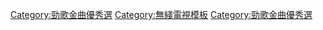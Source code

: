 {{Navbox
|name  = 勁歌金曲優秀選
|title = [[勁歌金曲優秀選|勁歌金曲季選（1983年至2003年）／勁歌金曲優秀選（2004年至今）]]得獎名單
|style = width: 100%
|state = collapsed
|group1=1980年代
|list1=
  {{Navbox|child
  |evenodd = swap
  | group1 = 1983年
  | list1  = [[1983年勁歌金曲第一季季選得獎名單|第一季]] - [[1983年勁歌金曲第二季季選得獎名單|第二季]] - [[1983年勁歌金曲第三季季選得獎名單|第三季]] - [[1983年勁歌金曲第四季季選得獎名單|第四季]]
  | group2 = 1984年
  | list2  = [[1984年勁歌金曲第一季季選得獎名單|第一季]] - [[1984年勁歌金曲第二季季選得獎名單|第二季]] - [[1984年勁歌金曲第三季季選得獎名單|第三季]] - [[1984年勁歌金曲第四季季選得獎名單|第四季]]
  | group3 = 1985年
  | list3  = [[1985年勁歌金曲第一季季選得獎名單|第一季]] - [[1985年勁歌金曲第二季季選得獎名單|第二季]] - [[1985年勁歌金曲第三季季選得獎名單|第三季]] - [[1985年勁歌金曲第四季季選得獎名單|第四季]]
  | group4 = 1986年
  | list4  = [[1986年勁歌金曲第一季季選得獎名單|第一季]] - [[1986年勁歌金曲第二季季選得獎名單|第二季]] - [[1986年勁歌金曲第三季季選得獎名單|第三季]] - [[1986年勁歌金曲第四季季選得獎名單|第四季]]
  | group5 = 1987年
  | list5  = [[1987年勁歌金曲第一季季選得獎名單|第一季]] - [[1987年勁歌金曲第二季季選得獎名單|第二季]] - [[1987年勁歌金曲第三季季選得獎名單|第三季]] - [[1987年勁歌金曲第四季季選得獎名單|第四季]]
  | group6 = 1988年
  | list6  = [[1988年勁歌金曲第一季季選得獎名單|第一季]] - [[1988年勁歌金曲第二季季選得獎名單|第二季]] - [[1988年勁歌金曲第三季季選得獎名單|第三季]] - [[1988年勁歌金曲第四季季選得獎名單|第四季]]
  | group7 = 1989年
  | list7  = [[1989年勁歌金曲第一季季選得獎名單|第一季]] - [[1989年勁歌金曲第二季季選得獎名單|第二季]] - [[1989年勁歌金曲第三季季選得獎名單|第三季]] - [[1989年勁歌金曲第四季季選得獎名單|第四季]]
 }}
|group2=1990年代
|list2=
  {{Navbox|child
  |evenodd = swap
  | group1 = 1990年
  | list1  = [[1990年勁歌金曲第一季季選得獎名單|第一季]] - [[1990年勁歌金曲第二季季選得獎名單|第二季]] - [[1990年勁歌金曲第三季季選得獎名單|第三季]] - [[1990年勁歌金曲第四季季選得獎名單|第四季]]
  | group2 = 1991年
  | list2  = [[1991年勁歌金曲第一季季選得獎名單|第一季]] - [[1991年勁歌金曲第二季季選得獎名單|第二季]] - [[1991年勁歌金曲第三季季選得獎名單|第三季]] - [[1991年勁歌金曲第四季季選得獎名單|第四季]]
  | group3 = 1992年
  | list3  = [[1992年勁歌金曲第一季季選得獎名單|第一季]] - [[1992年勁歌金曲第二季季選得獎名單|第二季]] - [[1992年勁歌金曲第三季季選得獎名單|第三季]] - [[1992年勁歌金曲第四季季選得獎名單|第四季]]
  | group4 = 1993年
  | list4  = [[1993年勁歌金曲第一季季選得獎名單|第一季]] - [[1993年勁歌金曲第二季季選得獎名單|第二季]] - [[1993年勁歌金曲第三季季選得獎名單|第三季]] - [[1993年勁歌金曲第四季季選得獎名單|第四季]]
  | group5 = 1994年
  | list5  = [[1994年勁歌金曲第一季季選得獎名單|第一季]] - [[1994年勁歌金曲第二季季選得獎名單|第二季]] - [[1994年勁歌金曲第三季季選得獎名單|第三季]] - [[1994年勁歌金曲第四季季選得獎名單|第四季]]
  | group6 = 1995年
  | list6  = [[1995年勁歌金曲第一季季選得獎名單|第一季]] - [[1995年勁歌金曲第二季季選得獎名單|第二季]] - [[1995年勁歌金曲第三季季選得獎名單|第三季]] - [[1995年勁歌金曲第四季季選得獎名單|第四季]]
  | group7 = 1996年
  | list7  = [[1996年勁歌金曲第一季季選得獎名單|第一季]] - [[1996年勁歌金曲第二季季選得獎名單|第二季]] - [[1996年勁歌金曲第三季季選得獎名單|第三季]] - [[1996年勁歌金曲第四季季選得獎名單|第四季]]
  | group8 = 1997年
  | list8  = [[1997年勁歌金曲第一季季選得獎名單|第一季]] - [[1997年勁歌金曲第二季季選得獎名單|第二季]] - [[1997年勁歌金曲第三季季選得獎名單|第三季]] - [[1997年勁歌金曲第四季季選得獎名單|第四季]]
  | group9 = 1998年
  | list9  = [[1998年勁歌金曲第一季季選得獎名單|第一季]] - [[1998年勁歌金曲第二季季選得獎名單|第二季]] - [[1998年勁歌金曲第三季季選得獎名單|第三季]] - [[1998年勁歌金曲第四季季選得獎名單|第四季]]
  | group10 = 1999年
  | list10  = [[1999年勁歌金曲第一季季選得獎名單|第一季]] - [[1999年勁歌金曲第二季季選得獎名單|第二季]] - [[1999年勁歌金曲第三季季選得獎名單|第三季]] - [[1999年勁歌金曲第四季季選得獎名單|第四季]]
}}
|group3=2000年代
|list3=
  {{Navbox|child
  |evenodd = swap
  | group1 = 2000年
  | list1  = [[2000年勁歌金曲第一季季選得獎名單|第一季]] - [[2000年勁歌金曲第二季季選得獎名單|第二季]] - [[2000年勁歌金曲第三季季選得獎名單|第三季]] - [[2000年勁歌金曲第四季季選得獎名單|第四季]]
  | group2 = 2001年
  | list2  = [[2001年勁歌金曲第一季季選得獎名單|第一季]] - [[2001年勁歌金曲第二季季選得獎名單|第二季]] - [[2001年勁歌金曲第三季季選得獎名單|第三季]] - [[2001年勁歌金曲第四季季選得獎名單|第四季]]
  | group3 = 2002年
  | list3  = [[2002年勁歌金曲第一季季選得獎名單|第一季]] - [[2002年勁歌金曲第二季季選得獎名單|第二季]] - [[2002年勁歌金曲第三季季選得獎名單|第三季]] - [[2002年勁歌金曲第四季季選得獎名單|第四季]]
  | group4 = 2003年
  | list4  = [[2003年勁歌金曲第一季季選得獎名單|第一季]] - [[2003年勁歌金曲第二季季選得獎名單|第二季]] - [[2003年勁歌金曲第三季季選得獎名單|第三季]] - [[2003年勁歌金曲第四季季選得獎名單|第四季]]
  | group5 = 2004年
  | list5  = [[2004年勁歌金曲優秀選第一回得獎名單|第一回]] - [[2004年勁歌金曲優秀選第二回得獎名單|第二回]]
  | group6 = 2005年
  | list6  = [[2005年勁歌金曲優秀選第一回得獎名單|第一回]] - [[2005年勁歌金曲優秀選第二回得獎名單|第二回]] - [[2005年勁歌金曲優秀選第三回得獎名單|第三回]]
  | group7 = 2006年
  | list7  = [[2006年勁歌金曲優秀選第一回得獎名單|第一回]] - [[2006年勁歌金曲優秀選第二回得獎名單|第二回]] - [[2006年勁歌金曲優秀選第三回得獎名單|第三回]]
  | group8 = 2007年
  | list8  = [[2007年勁歌金曲優秀選第一回得獎名單|第一回]] - [[2007年勁歌金曲優秀選第二回得獎名單|第二回]] - [[2007年勁歌金曲優秀選第三回得獎名單|第三回]]
  | group9 = 2008年
  | list9  = [[2008年勁歌金曲優秀選第一回得獎名單|第一回]] - [[2008年勁歌金曲優秀選第二回得獎名單|第二回]] - [[2008年勁歌金曲優秀選第三回得獎名單|第三回]]
  | group10 = 2009年
  | list10  = [[2009年勁歌金曲優秀選第一回得獎名單|第一回]] - [[2009年勁歌金曲優秀選第二回得獎名單|第二回]] - [[2009年勁歌金曲優秀選第三回得獎名單|第三回]]
}}
|group4=2010年代
|list4=
  {{Navbox|child
  |evenodd = swap
  | group1 = 2010年
  | list1  = [[2010年勁歌金曲優秀選第一回得獎名單|第一回]] - [[2010年勁歌金曲優秀選第二回得獎名單|第二回]] - [[2010年勁歌金曲優秀選第三回得獎名單|第三回]]
  | group2 = 2011年
  | list2  = [[2011年勁歌金曲優秀選第一回得獎名單|第一回]] - [[2011年勁歌金曲優秀選第二回得獎名單|第二回]] - [[2011年勁歌金曲優秀選第三回得獎名單|第三回]]
  | group3 = 2012年
  | list3  = [[2012年勁歌金曲優秀選第一回得獎名單|第一回]] - [[2012年勁歌金曲優秀選第二回得獎名單|第二回]] - [[2012年勁歌金曲優秀選第三回得獎名單|第三回]]
  | group4 = 2013年
  | list4  = [[2013年勁歌金曲優秀選第一回得獎名單|第一回]]
  | group5 = 2014年
  | list5  = [[2014年勁歌金曲優秀選第一回得獎名單|第一回]] - [[2014年勁歌金曲優秀選第二回得獎名單|第二回]]
  | group6 = 2015年
  | list6  = [[2015年勁歌金曲優秀選第一回得獎名單|第一回]] - [[2015年勁歌金曲優秀選第二回得獎名單|第二回]]
  | group7 = 2016年
  | list7  = [[2016年勁歌金曲優秀選第一回得獎名單|第一回]] - [[2016年勁歌金曲優秀選第二回得獎名單|第二回]]
  | group8 = 2017年
  | list8  = [[2017年勁歌金曲優秀選第一回得獎名單|第一回]] - [[2017年勁歌金曲優秀選第二回得獎名單|第二回]]
  | group9 = 2018年
  | list9  = [[2018年勁歌金曲優秀選第一回得獎名單|第一回]] - [[2018年勁歌金曲優秀選第二回得獎名單|第二回]]
  | group10 = 2019年
  | list10  = [[2019年勁歌金曲優秀選第一回得獎名單|第一回]] - [[2019年勁歌金曲優秀選第二回得獎名單|第二回]]
}}
|group5=2020年代
|list5=
  {{Navbox|child
  |evenodd = swap
  | group1 = 2020年
  | list1  = [[2020年勁歌金曲優秀選第一回得獎名單|第一回]] - [[2020年勁歌金曲優秀選第二回得獎名單|第二回]]
  | group2 = 2021年
  | list2  = [[2021年勁歌金曲優秀選第一回得獎名單|第一回]] 
  | group3 = 2022年
  | list3  = [[2022年勁歌金曲優秀選第一回得獎名單|第一回]] 
}}
|group6=參見
|list6=[[勁歌金曲頒獎典禮勁歌金曲獎]]
}}
<includeonly>[[Category:勁歌金曲優秀選]]</includeonly>
<noinclude>[[Category:無綫電視模板]][[Category:勁歌金曲優秀選]]</noinclude>